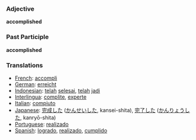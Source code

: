 === Adjective ===
'''accomplished'''

=== Past Participle ===
'''accomplished'''

=== Translations ===
*[[French]]: [[accompli]]
*[[German]]: [[erreicht]]
*[[Indonesian]]: [[telah]] [[selesai]], [[telah]] [[jadi]]
*[[Interlingua]]: [[complite]], [[experte]]
*[[Italian]]: [[compiuto]]
*[[Japanese]]: [[完成]]した ([[かんせい]]した, kansei-shita), [[完了]]した ([[かんりょう]]した, kanryō-shita)
*[[Portuguese]]: [[realizado]]
*[[Spanish]]: [[logrado]], [[realizado]], [[cumplido]]